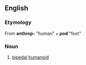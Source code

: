 ==English==
{{wikipedia}}
{{rfv}}
===Etymology===
From {{etyl|grc|en}} '''anthrop-''' "human" + '''pod''' "foot"

===Noun===
{{en-noun}}

# [[bipedal]] [[humanoid]]